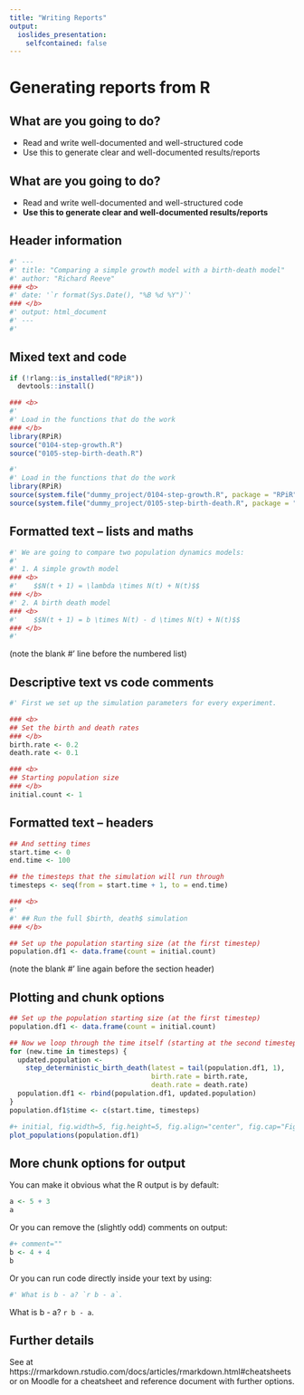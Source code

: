 ```yaml
---
title: "Writing Reports"
output: 
  ioslides_presentation:
    selfcontained: false
---
```


# Generating reports from R

## What are you going to do?

- Read and write well-documented and well-structured code
- Use this to generate clear and well-documented results/reports

## What are you going to do?

- Read and write well-documented and well-structured code
- <b>Use this to generate clear and well-documented results/reports</b>

## Header information

```R
#' ---
#' title: "Comparing a simple growth model with a birth-death model"
#' author: "Richard Reeve"
### <b>
#' date: '`r format(Sys.Date(), "%B %d %Y")`'
### </b>
#' output: html_document
#' ---
#'
```

## Mixed text and code

```R
if (!rlang::is_installed("RPiR"))
  devtools::install()
```

```R
### <b>
#'
#' Load in the functions that do the work
### </b>
library(RPiR)
source("0104-step-growth.R")
source("0105-step-birth-death.R")
```

```R
#'
#' Load in the functions that do the work
library(RPiR)
source(system.file("dummy_project/0104-step-growth.R", package = "RPiR"))
source(system.file("dummy_project/0105-step-birth-death.R", package = "RPiR"))
```

## Formatted text -- lists and maths
```R
#' We are going to compare two population dynamics models:
#'
#' 1. A simple growth model
### <b>
#'    $$N(t + 1) = \lambda \times N(t) + N(t)$$
### </b>
#' 2. A birth death model
### <b>
#'    $$N(t + 1) = b \times N(t) - d \times N(t) + N(t)$$
### </b>
#'
```
(note the blank #' line before the numbered list)

## Descriptive text vs code comments

```R
#' First we set up the simulation parameters for every experiment.

### <b>
## Set the birth and death rates
### </b>
birth.rate <- 0.2
death.rate <- 0.1

### <b>
## Starting population size
### </b>
initial.count <- 1
```

## Formatted text -- headers
```R
## And setting times
start.time <- 0
end.time <- 100

## the timesteps that the simulation will run through
timesteps <- seq(from = start.time + 1, to = end.time)
```

```R
### <b>
#'
#' ## Run the full $birth, death$ simulation
### </b>

## Set up the population starting size (at the first timestep)
population.df1 <- data.frame(count = initial.count)
```
(note the blank #' line again before the section header)

## Plotting and chunk options

```R
## Set up the population starting size (at the first timestep)
population.df1 <- data.frame(count = initial.count)

## Now we loop through the time itself (starting at the second timestep)
for (new.time in timesteps) {
  updated.population <-
    step_deterministic_birth_death(latest = tail(population.df1, 1),
                                   birth.rate = birth.rate,
                                   death.rate = death.rate)
  population.df1 <- rbind(population.df1, updated.population)
}
population.df1$time <- c(start.time, timesteps)
```

```R
#+ initial, fig.width=5, fig.height=5, fig.align="center", fig.cap="Fig. 1: Birth-death model"
plot_populations(population.df1)
```

## More chunk options for output {.smaller}

You can make it obvious what the R output is by default:
```R
a <- 5 + 3
a
```

Or you can remove the (slightly odd) comments on output:
```R
#+ comment=""
b <- 4 + 4
b
```

Or you can run code directly inside your text by using:
```r
#' What is b - a? `r b - a`.
```

What is b - a? `r b - a`.

## Further details

See at https://rmarkdown.rstudio.com/docs/articles/rmarkdown.html#cheatsheets or
on Moodle for a cheatsheet and reference document with further options.
